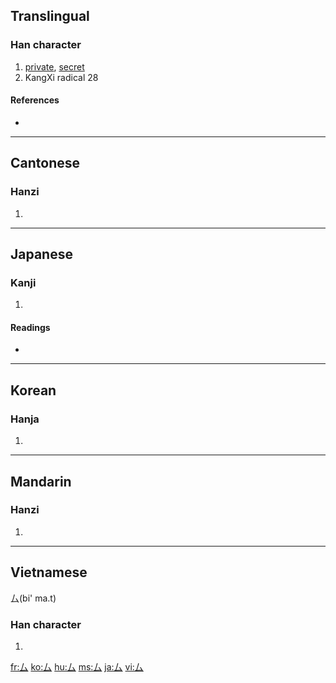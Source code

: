 {{also|私}}
==Translingual==
{{Han stroke|[[Image:厶-order.gif|frameless|upright=0.5]]}}

===Han character===
{{Han char|rn=28|rad=厶|as=00|sn=2|four=2073<sub>0</sub>|canj=女戈 (VI), X女戈 (XVI)}}

# [[private]], [[secret]]
# KangXi radical 28

====References====
* {{Han ref|kx=0163.200|dkj=03057|dj=0371.250|hdz=10383.090|uh=53B6|ud=21430}}

----

==Cantonese==

===Hanzi===
{{yue-hanzi|jyut=[[mau5]], [[si1]]|y=[[si1]]}}

# {{defn|Cantonese|sort=厶00}}

----

==Japanese==

===Kanji===
{{ja-kanji|grade=9|rs=厶00}}

# {{defn|Japanese}}

====Readings====
* {{ja-readings|on=[[し]] (shi), [[ぼう]] (bō), [[む]] (mu)|kun=[[ござる]] (gozaru)}}

----

==Korean==

===Hanja===
{{ko-hanja|hangeul=사|rv=sa|mr=sa}}

# {{defn|Korean|sort=厶00}}

----

==Mandarin==

===Hanzi===
{{cmn-hanzi|pin=[[sī]] ([[si1]]), [[mǒu]] ([[mou3]])|wg=ssu<sup>1</sup>}}

# {{defn|Mandarin|sort=厶00}}

----

==Vietnamese==
厶(bi' ma.t)
===Han character===
{{vi-hantu|[[khư]]|rs=厶00}}

# {{defn|Vietnamese|sort=厶00}}

[[fr:厶]]
[[ko:厶]]
[[hu:厶]]
[[ms:厶]]
[[ja:厶]]
[[vi:厶]]